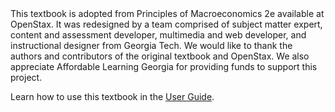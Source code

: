 
<div className="flex justify-center items-center">
  <LabIcon />
</div>

<div className = "prose dark:prose-invert">
This textbook is adopted from Principles of Macroeconomics 2e available at
OpenStax. It was redesigned by a team comprised of subject matter expert,
content and assessment developer, multimedia and web developer, and
instructional designer from Georgia Tech. We would like to thank the authors
and contributors of the original textbook and OpenStax. We also appreciate
Affordable Learning Georgia for providing funds to support this project.

Learn how to use this textbook in the <a href="/guide">User Guide</a>.

</div>